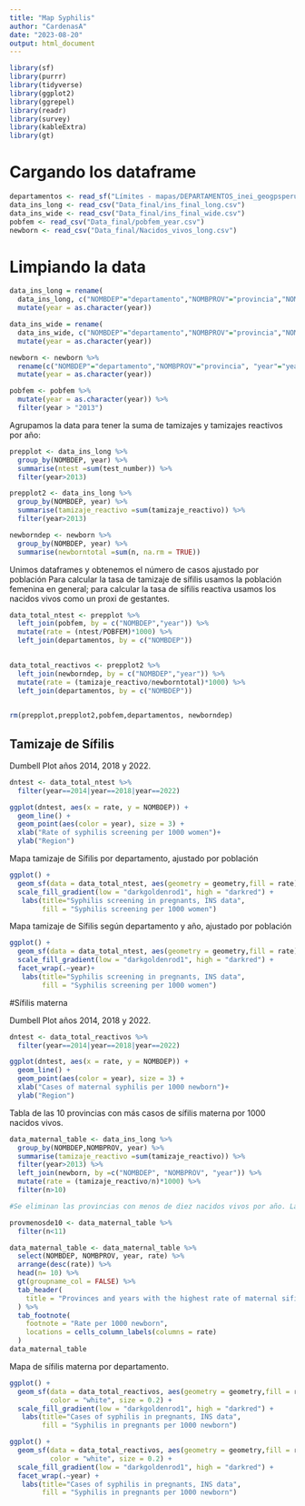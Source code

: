 ```yaml
---
title: "Map Syphilis"
author: "CardenasA"
date: "2023-08-20"
output: html_document
---
```


```r
library(sf)
library(purrr)
library(tidyverse)
library(ggplot2)
library(ggrepel)
library(readr)
library(survey)
library(kableExtra)
library(gt)
```

# Cargando los dataframe

```r
departamentos <- read_sf("Límites - mapas/DEPARTAMENTOS_inei_geogpsperu_suyopomalia.shp")
data_ins_long <- read_csv("Data_final/ins_final_long.csv")
data_ins_wide <- read_csv("Data_final/ins_final_wide.csv")
pobfem <- read_csv("Data_final/pobfem_year.csv")
newborn <- read_csv("Data_final/Nacidos_vivos_long.csv")
```

# Limpiando la data


```r

data_ins_long = rename(
  data_ins_long, c("NOMBDEP"="departamento","NOMBPROV"="provincia","NOMBDIST"="distrito")) %>%
  mutate(year = as.character(year)) 

data_ins_wide = rename(
  data_ins_wide, c("NOMBDEP"="departamento","NOMBPROV"="provincia","NOMBDIST"="distrito")) %>%
  mutate(year = as.character(year)) 

newborn <- newborn %>%
  rename(c("NOMBDEP"="departamento","NOMBPROV"="provincia", "year"="years")) %>%
  mutate(year = as.character(year)) 

pobfem <- pobfem %>%
  mutate(year = as.character(year)) %>%
  filter(year > "2013")

```

Agrupamos la data para tener la suma de tamizajes y tamizajes reactivos por año:

```r
prepplot <- data_ins_long %>%
  group_by(NOMBDEP, year) %>%
  summarise(ntest =sum(test_number)) %>%
  filter(year>2013)

prepplot2 <- data_ins_long %>%
  group_by(NOMBDEP, year) %>%
  summarise(tamizaje_reactivo =sum(tamizaje_reactivo)) %>%
  filter(year>2013)

newborndep <- newborn %>%
  group_by(NOMBDEP, year) %>%
  summarise(newborntotal =sum(n, na.rm = TRUE))

```

Unimos dataframes y obtenemos el número de casos ajustado por población
Para calcular la tasa de tamizaje de sífilis usamos la población femenina en general; 
para calcular la tasa de sífilis reactiva usamos los nacidos vivos como un proxi de gestantes.

```r
data_total_ntest <- prepplot %>%
  left_join(pobfem, by = c("NOMBDEP","year")) %>%
  mutate(rate = (ntest/POBFEM)*1000) %>%
  left_join(departamentos, by = c("NOMBDEP")) 
  

data_total_reactivos <- prepplot2 %>%
  left_join(newborndep, by = c("NOMBDEP","year")) %>%
  mutate(rate = (tamizaje_reactivo/newborntotal)*1000) %>%
  left_join(departamentos, by = c("NOMBDEP"))
  
```

```r
rm(prepplot,prepplot2,pobfem,departamentos, newborndep)
```

## Tamizaje de Sífilis


Dumbell Plot años 2014, 2018 y 2022.

```r
dntest <- data_total_ntest %>%
  filter(year==2014|year==2018|year==2022) 

ggplot(dntest, aes(x = rate, y = NOMBDEP)) +
  geom_line() +
  geom_point(aes(color = year), size = 3) +
  xlab("Rate of syphilis screening per 1000 women")+
  ylab("Region")
```

Mapa tamizaje de Sífilis por departamento, ajustado por población

```r

ggplot() +
  geom_sf(data = data_total_ntest, aes(geometry = geometry,fill = rate), color = "white", size = 0.2) +
  scale_fill_gradient(low = "darkgoldenrod1", high = "darkred") +
   labs(title="Syphilis screening in pregnants, INS data",
        fill = "Syphilis screening per 1000 women")
```
Mapa tamizaje de Sífilis según departamento y año, ajustado por población

```r
ggplot() +
  geom_sf(data = data_total_ntest, aes(geometry = geometry,fill = rate), color = "white", size = 0.2) +
  scale_fill_gradient(low = "darkgoldenrod1", high = "darkred") +
  facet_wrap(.~year)+
   labs(title="Syphilis screening in pregnants, INS data",
        fill = "Syphilis screening per 1000 women")
```

#Sífilis materna

Dumbell Plot años 2014, 2018 y 2022.

```r
dntest <- data_total_reactivos %>%
  filter(year==2014|year==2018|year==2022) 

ggplot(dntest, aes(x = rate, y = NOMBDEP)) +
  geom_line() +
  geom_point(aes(color = year), size = 3) +
  xlab("Cases of maternal syphilis per 1000 newborn")+
  ylab("Region")
```
Tabla de las 10 provincias con más casos de sífilis materna por 1000 nacidos vivos.

```r

data_maternal_table <- data_ins_long %>%
  group_by(NOMBDEP,NOMBPROV, year) %>%
  summarise(tamizaje_reactivo =sum(tamizaje_reactivo)) %>%
  filter(year>2013) %>%
  left_join(newborn, by =c("NOMBDEP", "NOMBPROV", "year")) %>%
  mutate(rate = (tamizaje_reactivo/n)*1000) %>%
  filter(n>10)

#Se eliminan las provincias con menos de diez nacidos vivos por año. La lista es la sgte:

provmenosde10 <- data_maternal_table %>%
  filter(n<11)

data_maternal_table <- data_maternal_table %>%
  select(NOMBDEP, NOMBPROV, year, rate) %>%
  arrange(desc(rate)) %>%
  head(n= 10) %>%
  gt(groupname_col = FALSE) %>%
  tab_header(
    title = "Provinces and years with the highest rate of maternal sifilis"
  ) %>%
  tab_footnote(
    footnote = "Rate per 1000 newborn",
    locations = cells_column_labels(columns = rate)
  )
data_maternal_table

```



Mapa de sífilis materna por departamento.

```r
ggplot() +
  geom_sf(data = data_total_reactivos, aes(geometry = geometry,fill = rate),
          color = "white", size = 0.2) +
  scale_fill_gradient(low = "darkgoldenrod1", high = "darkred") +
   labs(title="Cases of syphilis in pregnants, INS data",
        fill = "Syphilis in pregnants per 1000 newborn")
```

```r
ggplot() +
  geom_sf(data = data_total_reactivos, aes(geometry = geometry,fill = rate),
          color = "white", size = 0.2) +
  scale_fill_gradient(low = "darkgoldenrod1", high = "darkred") +
  facet_wrap(.~year) + 
   labs(title="Cases of syphilis in pregnants, INS data",
        fill = "Syphilis in pregnants per 1000 newborn") 
```


